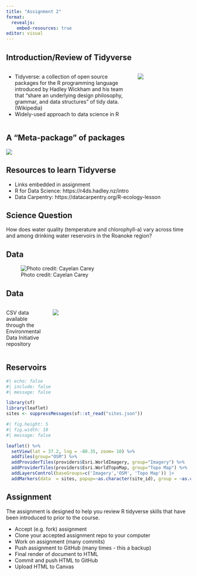 ```yaml
---
title: "Assignment 2"
format: 
  revealjs:
    embed-resources: true
editor: visual
---
```


## Introduction/Review of Tidyverse

:::: {.columns}

::: {.column width="70%"}
- Tidyverse: a collection of open source packages for the R programming language introduced by Hadley Wickham and his team that "share an underlying design philosophy, grammar, and data structures" of tidy data. (Wikipedia)
- Widely-used approach to data science in R 
:::

::: {.column width="30%"}
![](img/book-cover.png)
:::
::::

## A "Meta-package" of packages

![](img/packages.png)

## Resources to learn Tidyverse

- Links embedded in assignment
- R for Data Science: https://r4ds.hadley.nz/intro
- Data Carpentry: https://datacarpentry.org/R-ecology-lesson

## Science Question

How does water quality (temperature and chlorophyll-a) vary across time and among drinking water reservoirs in the Roanoke region?

## Data

![Photo credit: Cayelan Carey](img/ctd.png)

## Data

:::: {.columns}

::: {.column width="22%"}
CSV data available through the Environmental Data Initiative repository
:::
::: {.column width="78%"}
![](img/edi.png)
:::
::::

## Reservoirs

```r
#| echo: false
#| include: false
#| message: false

library(sf)
library(leaflet)
sites <- suppressMessages(sf::st_read("sites.json"))
```

```r
#| fig.height: 5
#| fig.width: 10
#| message: false

leaflet() %>%
  setView(lat = 37.2, lng = -80.35, zoom= 10) %>%
  addTiles(group="OSM") %>%
  addProviderTiles(providers$Esri.WorldImagery, group="Imagery") %>%
  addProviderTiles(providers$Esri.WorldTopoMap, group="Topo Map") %>%
  addLayersControl(baseGroups=c('Imagery','OSM', 'Topo Map')) |> 
  addMarkers(data  = sites, popup=~as.character(site_id), group = ~as.character(Partner), clusterOptions = markerClusterOptions())
```

## Assignment

The assignment is designed to help you review R tidyverse skills that have been introduced to prior to the course.

-   Accept (e.g. fork) assignment
-   Clone your accepted assignment repo to your computer
-   Work on assignment (many commits)
-   Push assignment to GitHub (many times - this a backup)
-   Final render of document to HTML
-   Commit and push HTML to GitHub
-   Upload HTML to Canvas
